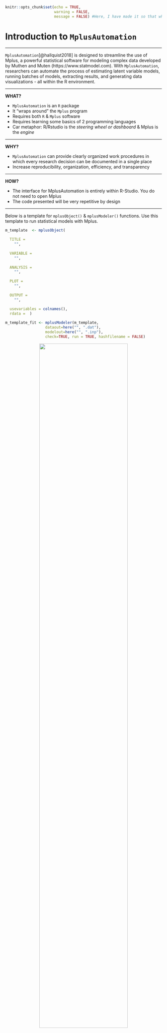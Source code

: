 
```r
knitr::opts_chunk$set(echo = TRUE, 
                      warning = FALSE,
                      message = FALSE) #Here, I have made it so that when you knit your .rmd, warnings and messages will not show up in the html markdown. 
```


# Introduction to `MplusAutomation`

---

 `MplusAutomation`[@hallquist2018] is designed to streamline the use of Mplus, a powerful statistical software for modeling complex data developed by Muthen and Muten (https://www.statmodel.com). With `MplusAutomation`, researchers can automate the process of estimating latent variable models, running batches of models, extracting results, and generating data visualizations - all within the R environment. 

--- 

**WHAT?**

-   `MplusAutomation` is an `R` package
-   It "wraps around" the `Mplus` program
-   Requires both `R` & `Mplus` software
-   Requires learning some basics of 2 programming languages
-   Car metaphor: R/Rstudio is the *steering wheel or dashboard* & Mplus is the *engine*

---

**WHY?**

-   `MplusAutomation` can provide clearly organized work procedures in which every research decision can be documented in a single place
-   Increase reproducibility, organization, efficiency, and transparency

---

**HOW?**

-   The interface for MplusAutomation is entirely within R-Studio. You do not need to open Mplus
-   The code presented will be very repetitive by design

---

Below is a template for `mplusObject()` & `mplusModeler()` functions. Use this template to run statistical models with Mplus. 

```r
m_template  <- mplusObject(
  
  TITLE = 
    "", 
  
  VARIABLE = 
    "",
  
  ANALYSIS = 
    "",
  
  PLOT = 
    "",
  
  OUTPUT = 
    "",
 
  usevariables = colnames(), 
  rdata =  )

m_template_fit <- mplusModeler(m_template, 
                  dataout=here("", ".dat"),
                  modelout=here("", ".inp"),
                  check=TRUE, run = TRUE, hashfilename = FALSE)

```


<div style="text-align: center;"><img src="images/ucsb_logo.png" width="75%" /></div>

